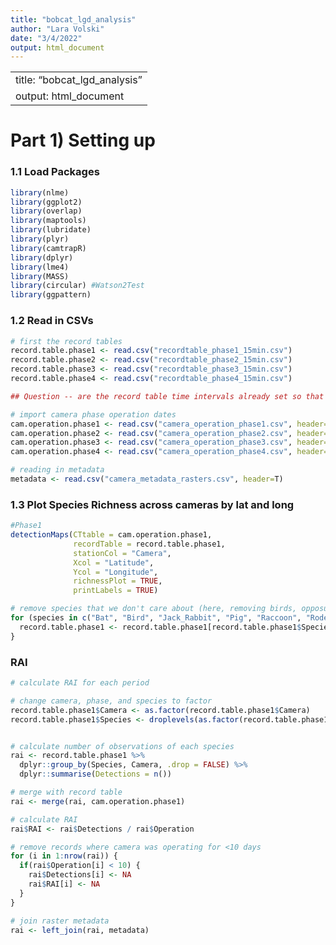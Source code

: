 ```yaml
---
title: "bobcat_lgd_analysis"
author: "Lara Volski"
date: "3/4/2022"
output: html_document
---
```


---
title: "bobcat_lgd_analysis"
output: html_document
---
# Part 1) Setting up

### 1.1 Load Packages
```r
library(nlme)
library(ggplot2)
library(overlap)
library(maptools)
library(lubridate)
library(plyr)
library(camtrapR)
library(dplyr)
library(lme4)
library(MASS)
library(circular) #Watson2Test
library(ggpattern)
```

### 1.2 Read in CSVs
```r
# first the record tables
record.table.phase1 <- read.csv("recordtable_phase1_15min.csv")
record.table.phase2 <- read.csv("recordtable_phase2_15min.csv")
record.table.phase3 <- read.csv("recordtable_phase3_15min.csv")
record.table.phase4 <- read.csv("recordtable_phase4_15min.csv")

## Question -- are the record table time intervals already set so that all photos that occured within 15 min will count as one detection?

# import camera phase operation dates
cam.operation.phase1 <- read.csv("camera_operation_phase1.csv", header=T)
cam.operation.phase2 <- read.csv("camera_operation_phase2.csv", header=T)
cam.operation.phase3 <- read.csv("camera_operation_phase3.csv", header=T)
cam.operation.phase4 <- read.csv("camera_operation_phase4.csv", header=T)

# reading in metadata
metadata <- read.csv("camera_metadata_rasters.csv", header=T)
```

### 1.3 Plot Species Richness across cameras by lat and long
```r
#Phase1
detectionMaps(CTtable = cam.operation.phase1, 
              recordTable = record.table.phase1, 
              stationCol = "Camera", 
              Xcol = "Latitude", 
              Ycol = "Longitude",
              richnessPlot = TRUE,
              printLabels = TRUE)

# remove species that we don't care about (here, removing birds, opposum, nothing, mice, pigs, and squirrels) 
for (species in c("Bat", "Bird", "Jack_Rabbit", "Pig", "Raccoon", "Rodent", "Skunk", "Squirrel", "Turkey", "Unknown")) {
  record.table.phase1 <- record.table.phase1[record.table.phase1$Species != species, ]
}
```

### RAI
```r
# calculate RAI for each period

# change camera, phase, and species to factor
record.table.phase1$Camera <- as.factor(record.table.phase1$Camera)
record.table.phase1$Species <- droplevels(as.factor(record.table.phase1$Species))


# calculate number of observations of each species
rai <- record.table.phase1 %>%
  dplyr::group_by(Species, Camera, .drop = FALSE) %>%
  dplyr::summarise(Detections = n()) 

# merge with record table
rai <- merge(rai, cam.operation.phase1)

# calculate RAI
rai$RAI <- rai$Detections / rai$Operation

# remove records where camera was operating for <10 days
for (i in 1:nrow(rai)) {
  if(rai$Operation[i] < 10) {
    rai$Detections[i] <- NA
    rai$RAI[i] <- NA
  } 
}

# join raster metadata
rai <- left_join(rai, metadata)
```
